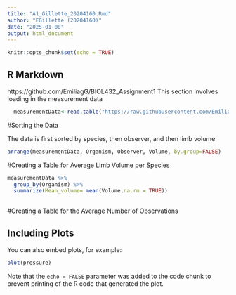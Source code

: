 ```yaml
---
title: "A1_Gillette_20204160.Rmd"
author: "EGillette (20204160)"
date: "2025-01-08"
output: html_document
---
```


```r
knitr::opts_chunk$set(echo = TRUE)
```

## R Markdown

https://github.com/EmiliagG/BIOL432_Assignment1
This section involves loading in the measurement data
```r
  measurementData<-read.table("https://raw.githubusercontent.com/EmiliagG/BIOL432_Assignment1/main/measurements.csv", header=T, sep="," )
```

#Sorting the Data

The data is first sorted by species, then observer, and then limb volume

```r
arrange(measurementData, Organism, Observer, Volume, by.group=FALSE)
```
#Creating a Table for Average Limb Volume per Species

```r
measurementData %>%
  group_by(Organism) %>%
  summarize(Mean_volume= mean(Volume,na.rm = TRUE))
  
```
#Creating a Table for the Average Number of Observations




## Including Plots

You can also embed plots, for example:

```r
plot(pressure)
```

Note that the `echo = FALSE` parameter was added to the code chunk to prevent printing of the R code that generated the plot.
